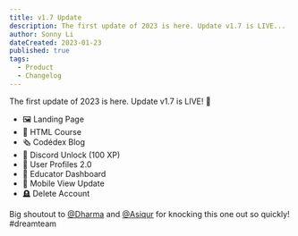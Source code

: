 ```yaml
---
title: v1.7 Update
description: The first update of 2023 is here. Update v1.7 is LIVE...
author: Sonny Li
dateCreated: 2023-01-23
published: true
tags:
  - Product
  - Changelog
---
```


The first update of 2023 is here. Update v1.7 is LIVE! 🚀

- 🖼 Landing Page
- 🌋 HTML Course
- 🗞 Codédex Blog
- 🔑 Discord Unlock (100 XP)
- 👤 User Profiles 2.0
- 🏫 Educator Dashboard
- 📱 Mobile View Update
- 🪦 Delete Account

Big shoutout to [@Dharma](https://www.codedex.io/@dharma) and [@Asiqur](https://www.codedex.io/@asiqur) for knocking this one out so quickly! #dreamteam
